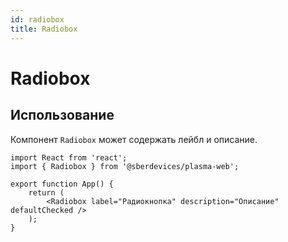 ```yaml
---
id: radiobox
title: Radiobox
---
```



# Radiobox
<Description name="Radiobox" />
<PropsTable name="Radiobox" />

## Использование
Компонент `Radiobox` может содержать лейбл и описание.

```tsx live
import React from 'react';
import { Radiobox } from '@sberdevices/plasma-web';

export function App() {
    return (
        <Radiobox label="Радиокнопка" description="Описание" defaultChecked />
    );
}
```
